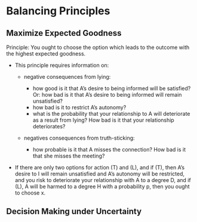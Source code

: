 # Balancing Principles

## Maximize Expected Goodness

Principle: You ought to choose the option which leads to the outcome with the highest expected goodness.

- This principle requires information on:
  
  - negative consequences from lying:
    
    - how good is it that A's desire to being informed will be satisfied? Or: how bad is it that A's desire to being informed will remain unsatisfied?
    - how bad is it to restrict A's autonomy?
    - what is the probability that your relationship to A will deteriorate as a result from lying? How bad is it that your relationship deteriorates?
  
  - negatives consequences from truth-sticking:
    
    - how probable is it that A misses the connection? How bad is it that she misses the meeting?

- If there are only two options for action (T) and (L), and if (T), then A's desire to I will remain unsatisfied and A's autonomy will be restricted, and you risk to deteriorate your relationship with A to a degree D, and if (L), A will be harmed to a degree H with a probability p, then you ought to choose x.

## Decision Making under Uncertainty
